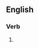 ==English==

===Verb===
{{head|en|verb form}}

# {{present participle of|quarantine|lang=en|nocat=1}}